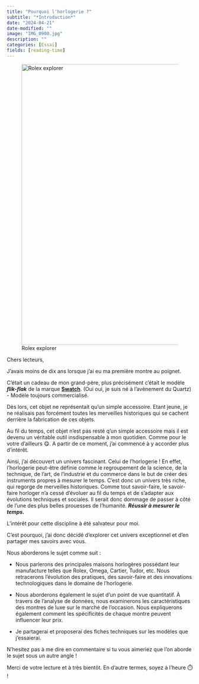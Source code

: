 ```yaml
---
title: "Pourquoi l'horlogerie ?"
subtitle: "*Introduction*"
date: "2024-04-21"
date-modified: ""
image: "IMG_0900.jpg"
description: ""
categories: [Essai]
fields: [reading-time]
---
```


![Rolex explorer](IMG_0950.jpg){fig-align="center" width="20cm"}

Chers lecteurs,

J'avais moins de dix ans lorsque j'ai eu ma première montre au poignet.

C'était un cadeau de mon grand-père, plus précisément c'était le modèle ***flik-flak*** de la marque [**Swatch**](https://www.swatch.com/fr-fr/). (Oui oui, je suis né à l'avènement du Quartz) - Modèle toujours commercialisé.

Dès lors, cet objet ne représentait qu'un simple accessoire. Etant jeune, je ne réalisais pas forcément toutes les merveilles historiques qui se cachent derrière la fabrication de ces objets.

Au fil du temps, cet objet n'est pas resté q'un simple accessoire mais il est devenu un véritable outil insdispensable à mon quotidien. Comme pour le votre d'ailleurs 😋. A partir de ce moment, j'ai commencé à y accorder plus d'intérêt.

Ainsi, j'ai découvert un univers fascinant. Celui de l'horlogerie ! En effet, l'horlogerie peut-être définie comme le regroupement de la science, de la technique, de l'art, de l'industrie et du commerce dans le but de créer des instruments propres à mesurer le temps. C'est donc un univers très riche, qui regorge de merveilles historiques. Comme tout savoir-faire, le savoir-faire horloger n'a cessé d'évoluer au fil du temps et de s'adapter aux évolutions techniques et sociales. Il serait donc dommage de passer à côté de l'une des plus belles prouesses de l'humanité. ***Réussir à mesurer le temps.***

L'intérêt pour cette discipline à été salvateur pour moi.

C'est pourquoi, j'ai donc décidé d'explorer cet univers exceptionnel et d'en partager mes savoirs avec vous.

Nous aborderons le sujet comme suit :

-   Nous parlerons des principales maisons horlogères possédant leur manufacture telles que Rolex, Omega, Cartier, Tudor, etc. Nous retracerons l'évolution des pratiques, des savoir-faire et des innovations technologiques dans le domaine de l'horlogerie.

-   Nous aborderons également le sujet d'un point de vue quantitatif. À travers de l'analyse de données, nous examinerons les caractéristiques des montres de luxe sur le marché de l'occasion. Nous expliquerons également comment les spécificités de chaque montre peuvent influencer leur prix.

-   Je partagerai et proposerai des fiches techniques sur les modèles que j'essaierai.

N'hesitez pas à me dire en commentaire si tu vous aimeriez que l'on aborde le sujet sous un autre angle !

Merci de votre lecture et à très bientôt. En d'autre termes, soyez à l'heure ⏱️ !
